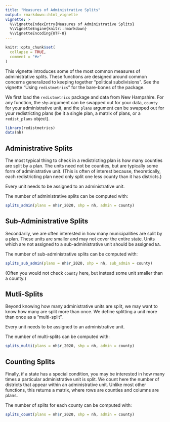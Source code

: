 ---
title: "Measures of Administrative Splits"
output: rmarkdown::html_vignette
vignette: >
  %\VignetteIndexEntry{Measures of Administrative Splits}
  %\VignetteEngine{knitr::rmarkdown}
  %\VignetteEncoding{UTF-8}
---

```{r, include = FALSE}
knitr::opts_chunk$set(
  collapse = TRUE,
  comment = "#>"
)
```

This vignette introduces some of the most common measures of administrative splits. These functions are designed around common concerns generalized to keeping together "political subdivisions". See the vignette "Using `redistmetrics`" for the bare-bones of the package. 

We first load the `redistmetrics` package and data from New Hampshire. For any function, the `shp` argument can be swapped out for your data, `county` for your administrative unit, and the `plans` argument can be swapped out for your redistricting plans (be it a single plan, a matrix of plans, or a `redist_plans` object).  

```{r setup}
library(redistmetrics)
data(nh)
```


## Administrative Splits

The most typical thing to check in a redistricting plan is how many counties are split by a plan. The units need not be counties, but are typically some form of administrative unit. (This is often of interest because, theoretically, each redistricting plan need only split one less county than it has districts.)

Every unit needs to be assigned to an administrative unit.

The number of administrative splits can be computed with:

```{r}
splits_admin(plans = nh$r_2020, shp = nh, admin = county)
```


## Sub-Administrative Splits

Secondarily, we are often interested in how many municipalities are split by a plan. These units are smaller and may not cover the entire state. Units which are not assigned to a sub-administrative unit should be assigned `NA`.


The number of sub-administrative splits can be computed with:

```{r}
splits_sub_admin(plans = nh$r_2020, shp = nh, sub_admin = county)
```

(Often you would not check `county` here, but instead some unit smaller than a county.)

## Mutli-Splits

Beyond knowing how many administrative units are split, we may want to know how many are split more than once. We define splitting a unit more than once as a "multi-split".

Every unit needs to be assigned to an administrative unit.

The number of multi-splits can be computed with:

```{r}
splits_multi(plans = nh$r_2020, shp = nh, admin = county)
```

## Counting Splits

Finally, if a state has a special condition, you may be interested in how many times a particular administrative unit is split. We count here the number of districts that appear within an administrative unit. Unlike most other functions, this returns a matrix, where rows are counties and columns are plans.

The number of splits for each county can be computed with:

```{r}
splits_count(plans = nh$r_2020, shp = nh, admin = county)
```

